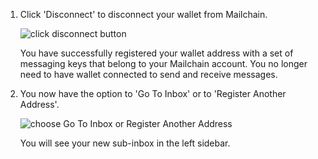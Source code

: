 
1.  Click 'Disconnect' to disconnect your wallet from Mailchain.

    <img
    	className="guides-image"
    	alt="click disconnect button"
    	src="/img/user/guides/getting-started/img-register-a-wallet/disconnect-your-wallet-tezos.png"
    />

    You have successfully registered your wallet address with a set of messaging keys that belong to your Mailchain account. You no longer need to have wallet connected to send and receive messages.

1.  You now have the option to 'Go To Inbox' or to 'Register Another Address'.

    <img
    	className="guides-image"
    	alt="choose Go To Inbox or Register Another Address"
    	src="/img/user/guides/getting-started/img-register-a-wallet/happy-messaging-tezos.png"
    />

    You will see your new sub-inbox in the left sidebar.

    <NameServiceSubinboxImage imageShow={props.imageShow} imagePath={props.imagePath} />
